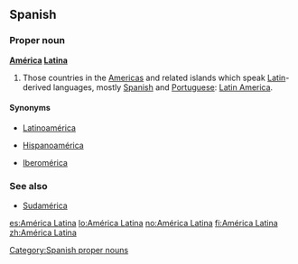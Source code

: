 ==Spanish==

===Proper noun===
'''[[América]] [[Latina]]'''
# Those countries in the [[Americas]] and related islands which speak [[Latin]]-derived languages, mostly [[Spanish]] and [[Portuguese]]: [[Latin America]].

====Synonyms====

*{{italbrac|Including all Romance languages}} [[Latinoamérica]]
*{{italbrac|Hispanophone countries only}} [[Hispanoamérica]]
*{{italbrac|Spanish and Portuguese speaking countries only}} [[Iberomérica]]

===See also===
*[[Sudamérica]]

[[Category:Spanish proper nouns]]

[[es:América Latina]]
[[lo:América Latina]]
[[no:América Latina]]
[[fi:América Latina]]
[[zh:América Latina]]